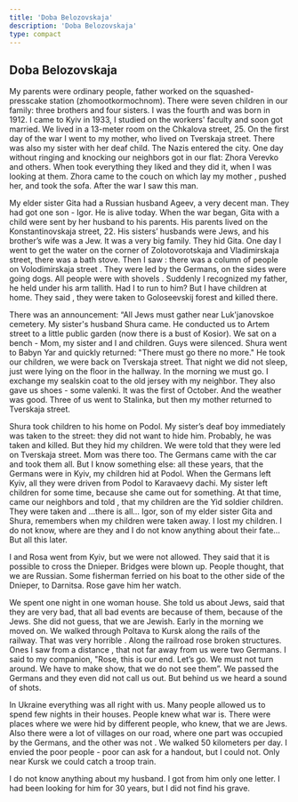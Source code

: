 ```yaml
---
title: 'Doba Belozovskaja'
description: 'Doba Belozovskaja'
type: compact
---
```


## Doba Belozovskaja

My parents were ordinary people, father worked on the squashed-presscake station
(zhomootkormochnom). There were seven children in our family: three brothers and
four sisters. I was the fourth and was born in 1912. I came to Kyiv in 1933, I
studied on the workers' faculty and soon got married. We lived in a 13-meter
room on the Chkalova street, 25. On the first day of the war I went to my
mother, who lived on Tverskaja street. There was also my sister with her deaf
child. The Nazis entered the city. One day without ringing and knocking our
neighbors got in our flat: Zhora Verevko and others. When took everything they
liked and they did it, when I was looking at them. Zhora came to the couch on
which lay my mother , pushed her, and took the sofa. After the war I saw this
man.

My elder sister Gita had a Russian husband Ageev, a very decent man. They had
got one son - Igor. He is alive today. When the war began, Gita with a child
were sent by her husband to his parents. His parents lived on the
Konstantinovskaja street, 22. His sisters’ husbands were Jews, and his brother’s
wife was a Jew. It was a very big family. They hid Gita. One day I went to get
the water on the corner of Zolotovorotskaja and Vladimirskaja street, there was
a bath stove. Then I saw : there was a column of people on Volodimirskaja street
. They were led by the Germans, on the sides were going dogs. All people were
with shovels . Suddenly I recognized my father, he held under his arm tallith.
Had I to run to him? But I have children at home. They said , they were taken to
Goloseevskij forest and killed there.

There was an announcement: “All Jews must gather near Luk'janovskoe cemetery. My
sister's husband Shura came. He conducted us to Artem street to a little public
garden (now there is a bust of Kosior). We sat on a bench - Mom, my sister and I
and children. Guys were silenced. Shura went to Babyn Yar and quickly returned:
"There must go there no more." He took our children, we were back on Tverskaja
street. That night we did not sleep, just were lying on the floor in the
hallway. In the morning we must go. I exchange my sealskin coat to the old
jersey with my neighbor. They also gave us shoes - some valenki. It was the
first of October. And the weather was good. Three of us went to Stalinka, but
then my mother returned to Tverskaja street.

Shura took children to his home on Podol. My sister’s deaf boy immediately was
taken to the street: they did not want to hide him. Probably, he was taken and
killed. But they hid my children. We were told that they were led on Tverskaja
street. Mom was there too. The Germans came with the car and took them all. But
I know something else: all these years, that the Germans were in Kyiv, my
children hid at Podol. When the Germans left Kyiv, all they were driven from
Podol to Karavaevy dachi. My sister left children for some time, because she
came out for something. At that time, came our neighbors and told , that my
children are the Yid soldier children. They were taken and …there is all… Igor,
son of my elder sister Gita and Shura, remembers when my children were taken
away. I lost my children. I do not know, where are they and I do not know
anything about their fate… But all this later.

I and Rosa went from Kyiv, but we were not allowed. They said that it is
possible to cross the Dnieper. Bridges were blown up. People thought, that we
are Russian. Some fisherman ferried on his boat to the other side of the
Dnieper, to Darnitsa. Rose gave him her watch.

We spent one night in one woman house. She told us about Jews, said that they
are very bad, that all bad events are because of them, because of the Jews. She
did not guess, that we are Jewish. Early in the morning we moved on. We walked
through Poltava to Kursk along the rails of the railway. That was very horrible
. Along the railroad rose broken structures. Ones I saw from a distance , that
not far away from us were two Germans. I said to my companion, "Rose, this is
our end. Let’s go. We must not turn around. We have to make show, that we do not
see them”. We passed the Germans and they even did not call us out. But behind
us we heard a sound of shots.

In Ukraine everything was all right with us. Many people allowed us to spend few
nights in their houses. People knew what war is. There were places where we were
hid by different people, who knew, that we are Jews. Also there were a lot of
villages on our road, where one part was occupied by the Germans, and the other
was not . We walked 50 kilometers per day. I envied the poor people - poor can
ask for a handout, but I could not. Only near Kursk we could catch a troop
train.

I do not know anything about my husband. I got from him only one letter. I had
been looking for him for 30 years, but I did not find his grave.
